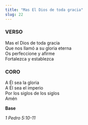 ```yaml
---
title: "Mas El Dios de toda gracia"
slug: 22
---
```



### VERSO

Mas el Dios de toda gracia  
Que nos llamó a su gloria eterna  
Os perfeccione y afirme  
Fortalezca y establezca  

### CORO

A Él sea la gloria  
A Él sea el imperio  
Por los siglos de los siglos  
Amén  

**Base**

*1 Pedro 5:10-11*

